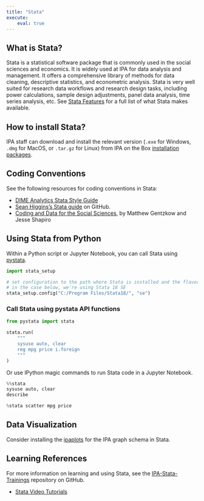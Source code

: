 ```yaml
---
title: "Stata"
execute:
    eval: true
---
```


## What is Stata?

Stata is a statistical software package that is commonly used in the social sciences and economics.
It is widely used at IPA for data analysis and management. It offers a comprehensive
library of methods for data cleaning, descriptive statistics, and econometric analysis.
Stata is very well suited for research data workflows and research design tasks,
including power calculations, sample design adjustments, panel data analysis,
time series analysis, etc. See [Stata Features](https://www.stata.com/features/)
for a full list of what Stata makes available.

## How to install Stata?

IPA staff can download and install the relevant version (`.exe` for Windows,
`.dmg` for MacOS, or  `.tar.gz` for Linux) from IPA on the Box
[installation packages](https://ipastorage.app.box.com/folder/129276324764?v=install-stata).

## Coding Conventions

See the following resources for coding conventions in Stata:

- [DIME Analytics Stata Style Guide](https://worldbank.github.io/dime-data-handbook/coding.html#the-dime-analytics-stata-style-guide)
- [Sean Higgins's Stata guide](https://github.com/skhiggins/Stata_guide)
on GitHub.
- [Coding and Data for the Social Sciences](https://web.stanford.edu/~gentzkow/research/CodeAndData.xhtml#magicparlabel-1248),
by Matthew Gentzkow and Jesse Shapiro

## Using Stata from Python

Within a Python script or Jupyter Notebook, you can call Stata using [pystata](https://www.stata.com/python/pystata18/notebook/Quick%20Start0.html).

```python
import stata_setup

# set configuration to the path where Stata is installed and the flavor of Stata
# in the case below, we're using Stata 18 SE
stata_setup.config("C:/Program Files/Stata18/", "se")
```


### Call Stata using pystata API functions

```python
from pystata import stata
```

```python
stata.run(
    """
    sysuse auto, clear
    reg mpg price i.foreign
    """
)
```


Or use IPython magic commands to run Stata code in a Jupyter Notebook.

```python
%%stata
sysuse auto, clear
describe
```


```python
%stata scatter mpg price
```


## Data Visualization

Consider installing the [ipaplots](https://github.com/PovertyAction/ipaplots) for the IPA graph schema in Stata.

## Learning References

For more information on learning and using Stata, see the
[IPA-Stata-Trainings](https://github.com/PovertyAction/IPA-Stata-Trainings) repository on GitHub.

- [Stata Video Tutorials](https://www.stata.com/links/video-tutorials/)
